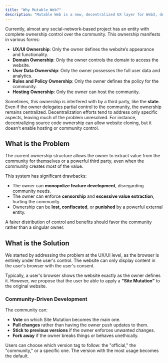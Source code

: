 ```yaml
---
title: "Why Mutable Web?"
description: "Mutable Web is a new, decentralized UX layer for Web3, designed to empower users and communities to instantly modify the look and functionality of any website, regardless of ownership, and share these changes within the community. This is achieved in a secure, community-driven, and permissionless environment."
---
```


Currently, almost any social-network-based project has an entity with complete ownership control over the community. This ownership manifests in various forms:

* **UX/UI Ownership**: Only the owner defines the website’s appearance and functionality.
* **Domain Ownership**: Only the owner controls the domain to access the website.
* **User Data Ownership**: Only the owner possesses the full user data and analytics.
* **Rules and Policy Ownership**: Only the owner defines the policy for the community.
* **Hosting Ownership**: Only the owner can host the community.

Sometimes, this ownership is interfered with by a third party, like the **state**. Even if the owner delegates partial control to the community, the ownership remains centralized. Decentralization efforts tend to address only specific aspects, leaving much of the problem unresolved. For instance, decentralizing source code ownership can allow website cloning, but it doesn't enable hosting or community control.

## What is the Problem[​](#what-is-the-problem "Direct link to What is the Problem")

The current ownership structure allows the owner to extract value from the community for themselves or a powerful third party, even when the community creates most of the value.

This system has significant drawbacks:

* The owner can **monopolize feature development**, disregarding community needs.
* The owner can enforce **censorship** and **excessive value extraction**, hurting the community.
* Ownership can be **lost, confiscated**, or **punished** by a powerful external entity.

A fairer distribution of control and benefits should favor the community rather than a singular owner.

## What is the Solution[​](#what-is-the-solution "Direct link to What is the Solution")

We started by addressing the problem at the UX/UI level, as the browser is entirely under the user's control. The website can only display content in the user's browser with the user's consent.

Typically, a user's browser shows the website exactly as the owner defines it. However, we propose that the user be able to apply a **"Site Mutation"** to the original website.

### Community-Driven Development[​](#community-driven-development "Direct link to Community-Driven Development")

The community can:

* **Vote** on which Site Mutation becomes the main one.
* **Pull changes** rather than having the owner push updates to them.
* **Stick to previous versions** if the owner enforces unwanted changes.
* **Fork away** if the owner breaks things or behaves unethically.

Users can choose which version tag to follow: the "official," the "community," or a specific one. The version with the most usage becomes the default.
